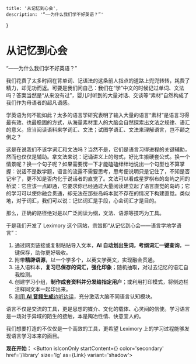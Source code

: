 
    title: '从记忆到心会',
    description: '“——为什么我们学不好英语？”'
}

# 从记忆到心会

“——为什么我们学不好英语？”

我们花费了太多时间在背单词、记语法的这条前人指点的道路上兜兜转转，耗费了精力，却无功而返。可要是我们问自己：我们在“学”中文的时候记过单词、文法吗？答案当然是“从来没有过”，婴儿时听到的大量对话、交谈等“素材”自然构成了我们作为母语者的超凡语感。

学英语为何不能如此？太多的语言学研究表明了输入大量的语言“素材”是语言习得最有效、也最稳固的方式，从海量素材里人的大脑会自然探索出文法之规律、语汇的意义。应当阅读语料来学词汇、文法；试图学语汇、文法来理解语言，岂不颠之倒之？

这是在说我们不该学词汇和文法吗？当然不是，它们是语言习得进程的关键辅助，然而也仅仅是辅助。拿文法来说：记诵讲义上的句式，好比生搬硬套公式。换一个情景呢？换一个句子呢？如果需要愣一下才能磕磕绊绊地说出一个句型也不算掌握：说话不是数学题，语言的流露不需要思考，思考便说明只是记住了，不知是否记牢了，更不知是否内化于说话者的直觉了。文法可以看成星罗棋布的岛屿之间的桥梁：它应该一点即通，它要求你已经通过大量阅读建立起了语言直觉的岛屿；它的学习可以使你融会贯通，却无法在那些岛屿本就不存在的情况下构建直觉。类似地，对于词汇，我们可以说：记忆词汇是手段，心会词汇才是目的。

那么，正确的路径绝对是以广泛阅读为纲，文法、语源等技巧为工具。

于是我们开发了 Leximory 这个网站，宗旨即“从记忆到心会——语言学地学语言”：

<div style={{
	fontFamily: defaultFontFamily,
}}>
<Markdown className={'max-h-64'} disableSave md={':::cad56b4\nYes, the newspapers were right: snow was general all over Ireland. It was falling on every part of the dark central plain, on the {{treeless||treeless||**adj. /ˈtriːlɪs/** (没有树木的) (of a place) having no trees||***tree*** (tree) + ***-less*** (without)}} hills, falling softly upon the Bog of Allen and, farther westward, softly falling into the dark {{mutinous||mutinous||**adj. /ˈmjuːtᵻnəs/** (叛变的) (of a group of people) refusing to obey orders or showing a wish to rebel; rebellious||***mutin*** (rebellion) + ***-ous***||***mutin*** (mutiny) →  **mutin**y (叛乱)}} Shannon waves. It was falling, too, upon every part of the lonely churchyard on the hill where Michael Furey lay buried. It lay thickly drifted on the crooked crosses and {{headstones||headstone||**n. /ˈhɛdstəʊn/** (墓碑) a stone erected at the head of a grave, typically inscribed with the name of the deceased}}, on the spears of the little gate, on the barren thorns. His soul {{swooned||swoon||**v. /swuːn/** (昏厥) faint from extreme emotion}} slowly as he heard the snow falling faintly through the universe and faintly falling, like the {{descent||descent||**n. /dᵻˈsɛnt/** (下降) an act of moving downwards, dropping, or falling||***de-*** (down) + ***scent*** (climb)||***scent*** (climb) →  a**scent** (上升)}} of their last end, upon all the living and the dead. \n:::'} />
</div>

1. 通过网页链接或复制粘贴导入文本，**AI 自动划出生词，考纲词汇一键查询**，一键保存，助你更好吸收。
2. 附带**精辟语源**，以一个学多个，以英文学英文，实现融会贯通。
3. 进入语料本，**复习已保存的词汇，强化印象**；随机抽取，对过去记忆的语汇自我检测。
4. 创建学习小组，**制作成套资料并分发给指定用户**；或利用打印模式，将侧边栏注释同文本一起印出来。
5. [利用 **AI 音频生成**边听边读](/blog/reading-while-listening)，充分激活大脑不同语言认知模块。

语言不仅是交流的工具，更是思想的媒介、文化的载体、心灵间的信使。学习语言是一场对于异域的陌生的接触，本是陶冶性情、快意宜人的。

我们想要打造的不仅仅是一个高效的工具，更希望 Leximory 上的学习过程能够发现语言学习本来的面目。

**现在开始：** <Button isIconOnly startContent={<PiGlobeStandDuotone></PiGlobeStandDuotone>} color='secondary' href='/library' size='lg' as={Link} variant='shadow'></Button>
